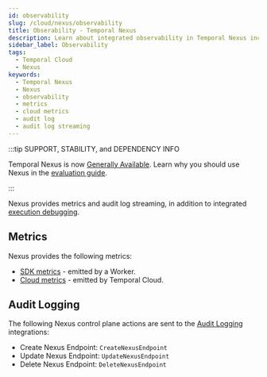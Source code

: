 ```yaml
---
id: observability
slug: /cloud/nexus/observability
title: Obserability - Temporal Nexus
description: Learn about integrated observability in Temporal Nexus including cloud metrics and audit log streaming.
sidebar_label: Observability
tags:
  - Temporal Cloud
  - Nexus
keywords:
  - Temporal Nexus
  - Nexus
  - observability
  - metrics
  - cloud metrics
  - audit log
  - audit log streaming
---
```


:::tip SUPPORT, STABILITY, and DEPENDENCY INFO

Temporal Nexus is now [Generally Available](/evaluate/development-production-features/release-stages#general-availability).
Learn why you should use Nexus in the [evaluation guide](/evaluate/nexus).

:::

Nexus provides metrics and audit log streaming, in addition to integrated [execution debugging](/nexus/execution-debugging).

## Metrics

Nexus provides the following metrics:

- [SDK metrics](/nexus/metrics#sdk-metrics) \- emitted by a Worker.
- [Cloud metrics](/nexus/metrics#cloud-metrics) \- emitted by Temporal Cloud.

## Audit Logging

The following Nexus control plane actions are sent to the [Audit Logging](/cloud/audit-logging) integrations:

- Create Nexus Endpoint: `CreateNexusEndpoint`
- Update Nexus Endpoint: `UpdateNexusEndpoint`
- Delete Nexus Endpoint: `DeleteNexusEndpoint`
